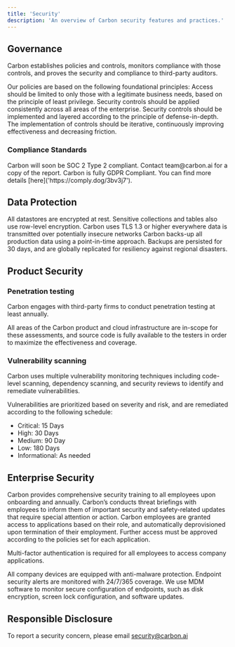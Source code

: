 ```yaml
---
title: 'Security'
description: 'An overview of Carbon security features and practices.'
---
```


## Governance
Carbon establishes policies and controls, monitors compliance with those controls, and proves the security and compliance to third-party auditors.

Our policies are based on the following foundational principles:
<CardGroup cols={2}>
  <Card title="Least Privilege" icon="square-1">
    Access should be limited to only those with a legitimate business needs, based on the principle of least privilege.
  </Card>
  <Card title="Consistency" icon="square-2">
    Security controls should be applied consistently across all areas of the enterprise.
  </Card>
  <Card title="Defense in Depth" icon="square-3">
    Security controls should be implemented and layered according to the principle of defense-in-depth.
  </Card>
  <Card title="Continuous Improvement" icon="square-4">
    The implementation of controls should be iterative, continuously improving effectiveness and decreasing friction.
  </Card>
</CardGroup>

### Compliance Standards 

<AccordionGroup>
  <Accordion title="SOC 2 Type 2" icon="hourglass-start">
    Carbon will soon be SOC 2 Type 2 compliant. Contact team@carbon.ai for a copy of the report.
  </Accordion>

  <Accordion title="GDPR" icon="check">
    Carbon is fully GDPR Compliant. You can find more details [here]('https://comply.dog/3bv3j7').
  </Accordion>


</AccordionGroup>

## Data Protection
<Card title="Data at rest" icon="Server">
  All datastores are encrypted at rest. Sensitive collections and tables also use row-level encryption.
</Card>

<Card title="Data in Transit" icon="network-wired">
  Carbon uses TLS 1.3 or higher everywhere data is transmitted over potentially insecure networks
</Card>

<Card title="Data Backup" icon="database">
  Carbon backs-up all production data using a point-in-time approach. Backups are persisted for 30 days, and are globally replicated for resiliency against regional disasters.
</Card>

## Product Security
### Penetration testing
Carbon  engages with third-party firms to conduct penetration testing at least annually.

All areas of the Carbon product and cloud infrastructure are in-scope for these assessments, and source code is fully available to the testers in order to maximize the effectiveness and coverage.

### Vulnerability scanning
Carbon uses multiple vulnerability monitoring techniques including code-level scanning, dependency scanning, and security reviews to identify and remediate vulnerabilities.

Vulnerabilities are prioritized based on severity and risk, and are remediated according to the following schedule:

- Critical: 15 Days
- High: 30 Days
- Medium: 90 Day
- Low: 180 Days
- Informational: As needed

## Enterprise Security


<Card title="Security Education" icon="graduation-cap">
  Carbon provides comprehensive security training to all employees upon onboarding and annually. Carbon’s conducts threat briefings with employees to inform them of important security and safety-related updates that require special attention or action.
</Card>

<Card title="Identity and access management" icon="user">
  Carbon employees are granted access to applications based on their role, and automatically deprovisioned upon termination of their employment. Further access must be approved according to the policies set for each application.

Multi-factor authentication is required for all employees to access company applications.
</Card>

<Card title="Endpoint Protection" icon="laptop">
  All company devices are equipped with anti-malware protection. Endpoint security alerts are monitored with 24/7/365 coverage. We use MDM software to monitor secure configuration of endpoints, such as disk encryption, screen lock configuration, and software updates.
</Card>


## Responsible Disclosure
To report a security concern, please email security@carbon.ai



